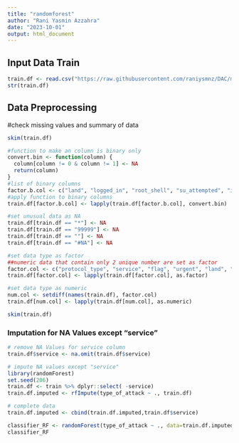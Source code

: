 ```yaml
---
title: "randomforest"
author: "Rani Yasmin Azzahra"
date: "2023-10-01"
output: html_document
---
```


## Input Data Train
```r
train.df <- read.csv("https://raw.githubusercontent.com/raniysmnz/DAC/main/DataTrain_Preliminary.csv", header=TRUE, sep=";")
str(train.df)
```

## Data Preprocessing
#check missing values and summary of data
```r
skim(train.df)
```

```r
#function to make an column is binary only
convert.bin <- function(column) {
  column[column != 0 & column != 1] <- NA
  return(column)
}
#list of binary columns
factor.b.col <- c("land", "logged_in", "root_shell", "su_attempted", "is_host_login", "is_guest_login")
#apply function to binary columns
train.df[factor.b.col] <- lapply(train.df[factor.b.col], convert.bin)
```

```r
#set unusual data as NA
train.df[train.df == "*"] <- NA
train.df[train.df == "99999"] <- NA
train.df[train.df == ""] <- NA
train.df[train.df == "#NA"] <- NA
```

```r
#set data type as factor
##numeric data that contain only 2 unique number are set as factor
factor.col <- c("protocol_type", "service", "flag", "urgent", "land", "logged_in", "root_shell", "su_attempted", "is_host_login", "is_guest_login", "type_of_attack", "num_shells", "serror_rate", "srv_serror_rate", "rerror_rate", "srv_rerror_rate", "same_srv_rate", "srv_diff_host_rate", "dst_host_srv_diff_host_rate", "dst_host_srv_serror_rate", "dst_host_rerror_rate", "dst_host_srv_rerror_rate", "diff_srv_rate", "num_outbound_cmds")
train.df[factor.col] <- lapply(train.df[factor.col], as.factor)

#set data type as numeric
num.col <- setdiff(names(train.df), factor.col)
train.df[num.col] <- lapply(train.df[num.col], as.numeric)
```

```r
skim(train.df)
```

### Imputation for NA Values except "service" 
```r
# remove NA Values for service column
train.df$service <- na.omit(train.df$service)

# impute NA values except "service"
library(randomForest)
set.seed(206)
train.df <- train %>% dplyr::select( -service)
train.df.imputed <- rfImpute(type_of_attack ~ ., train.df)

# complete data 
train.df.imputed <- cbind(train.df.imputed,train.df$service)
```

```r
classifier_RF <- randomForest(type_of_attack ~ ., data=train.df.imputed, ntree=500)
classifier_RF

```




